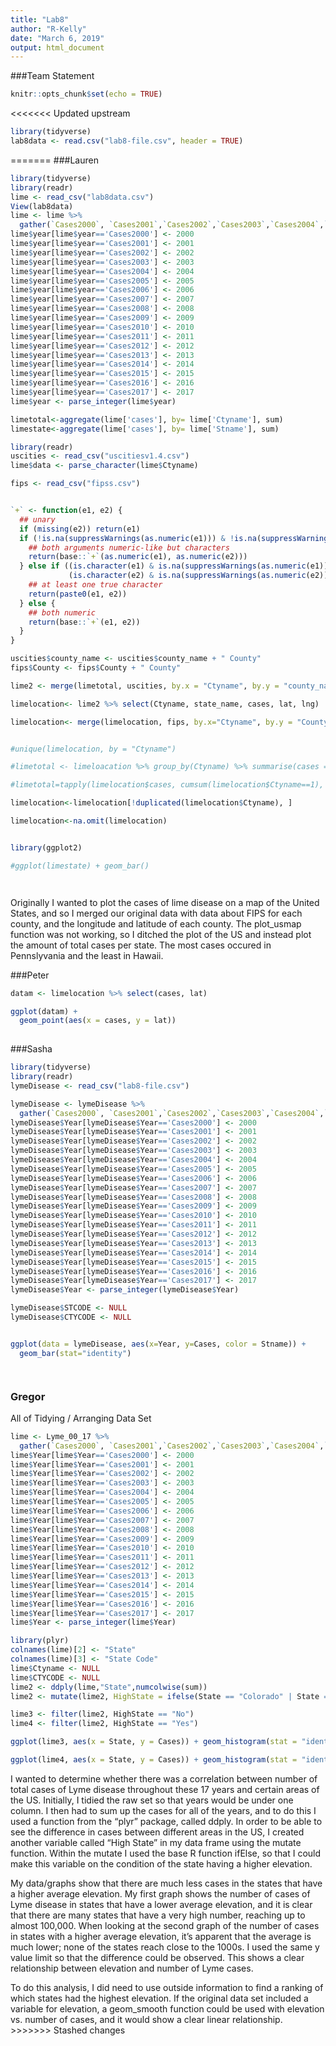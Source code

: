 ```yaml
---
title: "Lab8"
author: "R-Kelly"
date: "March 6, 2019"
output: html_document
---
```


###Team Statement

```r
knitr::opts_chunk$set(echo = TRUE)
```

<<<<<<< Updated upstream
```r
library(tidyverse)
lab8data <- read.csv("lab8-file.csv", header = TRUE)
```


=======
###Lauren
```r
library(tidyverse)
library(readr)
lime <- read_csv("lab8data.csv")
View(lab8data)
lime <- lime %>% 
  gather(`Cases2000`, `Cases2001`,`Cases2002`,`Cases2003`,`Cases2004`,`Cases2005`,`Cases2006`, `Cases2007`,`Cases2008`,`Cases2009`,`Cases2010`,`Cases2011`,`Cases2012`,`Cases2013`,`Cases2014`,`Cases2015`,`Cases2016`,`Cases2017`,key = "year", value = "cases")
lime$year[lime$year=='Cases2000'] <- 2000
lime$year[lime$year=='Cases2001'] <- 2001
lime$year[lime$year=='Cases2002'] <- 2002
lime$year[lime$year=='Cases2003'] <- 2003
lime$year[lime$year=='Cases2004'] <- 2004
lime$year[lime$year=='Cases2005'] <- 2005
lime$year[lime$year=='Cases2006'] <- 2006
lime$year[lime$year=='Cases2007'] <- 2007
lime$year[lime$year=='Cases2008'] <- 2008
lime$year[lime$year=='Cases2009'] <- 2009
lime$year[lime$year=='Cases2010'] <- 2010
lime$year[lime$year=='Cases2011'] <- 2011
lime$year[lime$year=='Cases2012'] <- 2012
lime$year[lime$year=='Cases2013'] <- 2013
lime$year[lime$year=='Cases2014'] <- 2014
lime$year[lime$year=='Cases2015'] <- 2015
lime$year[lime$year=='Cases2016'] <- 2016
lime$year[lime$year=='Cases2017'] <- 2017
lime$year <- parse_integer(lime$year)

limetotal<-aggregate(lime['cases'], by= lime['Ctyname'], sum)
limestate<-aggregate(lime['cases'], by= lime['Stname'], sum)

library(readr)
uscities <- read_csv("uscitiesv1.4.csv")
lime$data <- parse_character(lime$Ctyname)

fips <- read_csv("fipss.csv")


`+` <- function(e1, e2) {
  ## unary
  if (missing(e2)) return(e1)
  if (!is.na(suppressWarnings(as.numeric(e1))) & !is.na(suppressWarnings(as.numeric(e2)))) {
    ## both arguments numeric-like but characters
    return(base::`+`(as.numeric(e1), as.numeric(e2)))
  } else if ((is.character(e1) & is.na(suppressWarnings(as.numeric(e1)))) | 
             (is.character(e2) & is.na(suppressWarnings(as.numeric(e2))))) {
    ## at least one true character 
    return(paste0(e1, e2))
  } else {
    ## both numeric
    return(base::`+`(e1, e2))
  }
}

uscities$county_name <- uscities$county_name + " County"
fips$County <- fips$County + " County"

lime2 <- merge(limetotal, uscities, by.x = "Ctyname", by.y = "county_name", all = TRUE)

limelocation<- lime2 %>% select(Ctyname, state_name, cases, lat, lng)

limelocation<- merge(limelocation, fips, by.x="Ctyname", by.y = "County", all = TRUE)


#unique(limelocation, by = "Ctyname")

#limetotal <- limeloacation %>% group_by(Ctyname) %>% summarise(cases = sum(cases)))

#limetotal=tapply(limelocation$cases, cumsum(limelocation$Ctyname==1), FUN=sum, na.rm=TRUE)

limelocation<-limelocation[!duplicated(limelocation$Ctyname), ]

limelocation<-na.omit(limelocation)


library(ggplot2)

#ggplot(limestate) + geom_bar()




```

Originally I wanted to plot the cases of lime disease on a map of the United States, and so I merged our original data with data about FIPS for each county, and the longitude and latitude of each county. The plot_usmap function was not working, so I ditched the plot of the US and instead plot the amount of total cases per state. The most cases occured in Pennslyvania and the least in Hawaii.


###Peter
```r
datam <- limelocation %>% select(cases, lat)

ggplot(datam) +
  geom_point(aes(x = cases, y = lat))
  
```

###Sasha
```r
library(tidyverse)
library(readr)
lymeDisease <- read_csv("lab8-file.csv")

lymeDisease <- lymeDisease %>% 
  gather(`Cases2000`, `Cases2001`,`Cases2002`,`Cases2003`,`Cases2004`,`Cases2005`,`Cases2006`, `Cases2007`,`Cases2008`,`Cases2009`,`Cases2010`,`Cases2011`,`Cases2012`,`Cases2013`,`Cases2014`,`Cases2015`,`Cases2016`,`Cases2017`,key = "Year", value = "Cases")
lymeDisease$Year[lymeDisease$Year=='Cases2000'] <- 2000
lymeDisease$Year[lymeDisease$Year=='Cases2001'] <- 2001
lymeDisease$Year[lymeDisease$Year=='Cases2002'] <- 2002
lymeDisease$Year[lymeDisease$Year=='Cases2003'] <- 2003
lymeDisease$Year[lymeDisease$Year=='Cases2004'] <- 2004
lymeDisease$Year[lymeDisease$Year=='Cases2005'] <- 2005
lymeDisease$Year[lymeDisease$Year=='Cases2006'] <- 2006
lymeDisease$Year[lymeDisease$Year=='Cases2007'] <- 2007
lymeDisease$Year[lymeDisease$Year=='Cases2008'] <- 2008
lymeDisease$Year[lymeDisease$Year=='Cases2009'] <- 2009
lymeDisease$Year[lymeDisease$Year=='Cases2010'] <- 2010
lymeDisease$Year[lymeDisease$Year=='Cases2011'] <- 2011
lymeDisease$Year[lymeDisease$Year=='Cases2012'] <- 2012
lymeDisease$Year[lymeDisease$Year=='Cases2013'] <- 2013
lymeDisease$Year[lymeDisease$Year=='Cases2014'] <- 2014
lymeDisease$Year[lymeDisease$Year=='Cases2015'] <- 2015
lymeDisease$Year[lymeDisease$Year=='Cases2016'] <- 2016
lymeDisease$Year[lymeDisease$Year=='Cases2017'] <- 2017
lymeDisease$Year <- parse_integer(lymeDisease$Year)

lymeDisease$STCODE <- NULL
lymeDisease$CTYCODE <- NULL


ggplot(data = lymeDisease, aes(x=Year, y=Cases, color = Stname)) +
  geom_bar(stat="identity")




```

### Gregor

All of Tidying / Arranging Data Set


```r
lime <- Lyme_00_17 %>% 
  gather(`Cases2000`, `Cases2001`,`Cases2002`,`Cases2003`,`Cases2004`,`Cases2005`,`Cases2006`, `Cases2007`,`Cases2008`,`Cases2009`,`Cases2010`,`Cases2011`,`Cases2012`,`Cases2013`,`Cases2014`,`Cases2015`,`Cases2016`,`Cases2017`,key = "Year", value = "Cases")
lime$Year[lime$Year=='Cases2000'] <- 2000
lime$Year[lime$Year=='Cases2001'] <- 2001
lime$Year[lime$Year=='Cases2002'] <- 2002
lime$Year[lime$Year=='Cases2003'] <- 2003
lime$Year[lime$Year=='Cases2004'] <- 2004
lime$Year[lime$Year=='Cases2005'] <- 2005
lime$Year[lime$Year=='Cases2006'] <- 2006
lime$Year[lime$Year=='Cases2007'] <- 2007
lime$Year[lime$Year=='Cases2008'] <- 2008
lime$Year[lime$Year=='Cases2009'] <- 2009
lime$Year[lime$Year=='Cases2010'] <- 2010
lime$Year[lime$Year=='Cases2011'] <- 2011
lime$Year[lime$Year=='Cases2012'] <- 2012
lime$Year[lime$Year=='Cases2013'] <- 2013
lime$Year[lime$Year=='Cases2014'] <- 2014
lime$Year[lime$Year=='Cases2015'] <- 2015
lime$Year[lime$Year=='Cases2016'] <- 2016
lime$Year[lime$Year=='Cases2017'] <- 2017
lime$Year <- parse_integer(lime$Year)

library(plyr)
colnames(lime)[2] <- "State"
colnames(lime)[3] <- "State Code"
lime$Ctyname <- NULL
lime$CTYCODE <- NULL
lime2 <- ddply(lime,"State",numcolwise(sum))
lime2 <- mutate(lime2, HighState = ifelse(State == "Colorado" | State == "Wyoming" | State == "Utah" | State == "New Mexico" | State == "Nevada" | State == "Idaho" | State == "Arizona" | State == "Oregon" | State == "Hawaii", "Yes", "No"))

lime3 <- filter(lime2, HighState == "No")
lime4 <- filter(lime2, HighState == "Yes")


```

```r
ggplot(lime3, aes(x = State, y = Cases)) + geom_histogram(stat = "identity") + coord_flip() + ylab("Cases of Lyme Disease from 2000-2017 in states with low average elevation") + ylim(0, 100000)

ggplot(lime4, aes(x = State, y = Cases)) + geom_histogram(stat = "identity") + coord_flip() + ylab("Cases of Lyme Disease from 2000-2017 in states with high average elevation") + ylim(0, 100000)
```


I wanted to determine whether there was a correlation between number of total cases of Lyme disease throughout these 17 years and certain areas of the US. Initially, I tidied the raw set so that years would be under one column. I then had to sum up the cases for all of the years, and to do this I used a function from the "plyr" package, called ddply. In order to be able to see the difference in cases between different areas in the US, I created another variable called "High State" in my data frame using the mutate function. Within the mutate I used the base R function ifElse, so that I could make this variable on the condition of the state having a higher elevation.

My data/graphs show that there are much less cases in the states that have a higher average elevation. My first graph shows the number of cases of Lyme disease in states that have a lower average elevation, and it is clear that there are many states that have a very high number, reaching up to almost 100,000. When looking at the second graph of the number of cases in states with a higher average elevation, it's apparent that the average is much lower; none of the states reach close to the 1000s. I used the same y value limit so that the difference could be observed. This shows a clear relationship between elevation and number of Lyme cases.

To do this analysis, I did need to use outside information to find a ranking of which states had the highest elevation. If the original data set included a variable for elevation, a geom_smooth function could be used with elevation vs. number of cases, and it would show a clear linear relationship. 
>>>>>>> Stashed changes